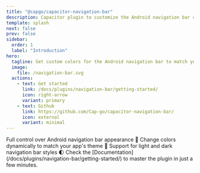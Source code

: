 ```yaml
---
title: "@capgo/capacitor-navigation-bar"
description: Capacitor plugin to customize the Android navigation bar color, providing seamless integration with your app's design.
template: splash
next: false
prev: false
sidebar:
  order: 1
  label: "Introduction"
hero:
  tagline: Set custom colors for the Android navigation bar to match your app's theme and create a cohesive visual experience.
  image:
    file: /navigation-bar.svg
  actions:
    - text: Get started
      link: /docs/plugins/navigation-bar/getting-started/
      icon: right-arrow
      variant: primary
    - text: Github
      link: https://github.com/Cap-go/capacitor-navigation-bar/
      icon: external
      variant: minimal
---
```



<CardGrid stagger>
  <Card title="Android customization" icon="rocket">
    Full control over Android navigation bar appearance 🎨
  </Card>
  <Card title="Dynamic theming" icon="setting">
    Change colors dynamically to match your app's theme 🌈
  </Card>
  <Card title="Light/Dark support" icon="moon">
    Support for light and dark navigation bar styles 🌓
  </Card>
  <Card title="Comprehensive Documentation" icon="open-book">
    Check the [Documentation](/docs/plugins/navigation-bar/getting-started/) to master the plugin in just a few minutes.
  </Card>
</CardGrid>
